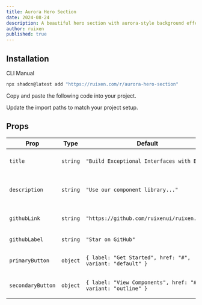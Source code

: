 ```yaml
---
title: Aurora Hero Section
date: 2024-08-24
description: A beautiful hero section with aurora-style background effects and animated elements
author: ruixen
published: true
---
```


<ComponentPreview name="aurora-hero-section-demo" />

## Installation

<Tabs defaultValue="cli">

<TabsList>
  <TabsTrigger value="cli">CLI</TabsTrigger>
  <TabsTrigger value="manual">Manual</TabsTrigger>
</TabsList>
<TabsContent value="cli">

```bash
npx shadcn@latest add "https://ruixen.com/r/aurora-hero-section"
```

</TabsContent>

<TabsContent value="manual">

<Steps>

<Step>Copy and paste the following code into your project.</Step>

<ComponentSource name="aurora-hero-section" />

<Step>Update the import paths to match your project setup.</Step>

</Steps>

</TabsContent>

</Tabs>

## Props

| Prop              | Type     | Default                                                       | Description                          |
| ----------------- | -------- | ------------------------------------------------------------- | ------------------------------------ |
| `title`           | `string` | `"Build Exceptional Interfaces with Ease"`                    | The main heading text                |
| `description`     | `string` | `"Use our component library..."`                              | The description text below the title |
| `githubLink`      | `string` | `"https://github.com/ruixenui/ruixen.com"`                    | GitHub repository link               |
| `githubLabel`     | `string` | `"Star on GitHub"`                                            | GitHub button label                  |
| `primaryButton`   | `object` | `{ label: "Get Started", href: "#", variant: "default" }`     | Primary action button                |
| `secondaryButton` | `object` | `{ label: "View Components", href: "#", variant: "outline" }` | Secondary action button              |
